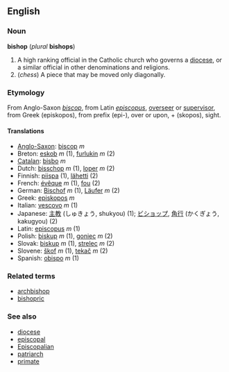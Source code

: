 ==English==
===Noun===
'''bishop''' (''plural'' '''bishops''')

#A high ranking official in the Catholic church who governs a [[diocese]], or a similar official in other denominations and religions.
#(''chess'') A piece that may be moved only diagonally.

===Etymology===
From Anglo-Saxon ''[[biscop]]'', from Latin ''[[episcopus]]'', [[overseer]] or [[supervisor]], from Greek [[]] (episkopos), from prefix [[]] (epi-), over or upon, + [[]] (skopos), sight.

==== Translations ====
*[[Anglo-Saxon]]: [[biscop]] ''m''
*Breton: [[eskob]] ''m'' (1), [[furlukin]] ''m'' (2)
*[[Catalan]]: [[bisbo]] ''m''
*Dutch: [[bisschop]] ''m'' (1), [[loper]] ''m'' (2)
*Finnish: [[piispa]] (1), [[lähetti]] (2)
*French: [[évêque]] ''m'' (1), [[fou]] (2)
*German: [[Bischof]] ''m'' (1), [[Läufer]] ''m'' (2)
*Greek: [[episkopos]] ''m''
*Italian: [[vescovo]] ''m'' (1)
*Japanese: [[主教]] (しゅきょう, shukyou) (1); [[ビショップ]], [[角行]] (かくぎょう, kakugyou) (2)
*Latin: [[episcopus]] ''m'' (1)
*Polish: [[biskup]] ''m'' (1), [[goniec]] ''m'' (2)
*Slovak: [[biskup]] ''m'' (1), [[strelec]] ''m'' (2)
*Slovene: [[škof]] ''m'' (1), [[tekač]] ''m'' (2)
*Spanish: [[obispo]] ''m'' (1)

===Related terms===
*[[archbishop]]
*[[bishopric]]

===See also===
*[[diocese]]
*[[episcopal]]
*[[Episcopalian]]
*[[patriarch]]
*[[primate]]